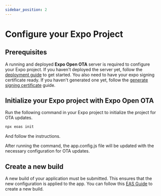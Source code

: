 ```yaml
---
sidebar_position: 2
---
```


# Configure your Expo Project

## Prerequisites
A running and deployed **Expo Open OTA** server is required to configure your Expo project. If you haven't deployed the server yet, follow the [deployment guide](/docs/category/deployment) to get started.
You also need to have your expo signing certificate ready. If you haven't generated one yet, follow the [generate signing certificate](/docs/key-store#expo-signing-certificate) guide.

## Initialize your Expo project with Expo Open OTA

Run the following command in your Expo project to initialize the project for OTA updates.

```bash
npx eoas init
```

And follow the instructions.

After running the command, the app.config.js file will be updated with the necessary configuration for OTA updates.

## Create a new build

A new build of your application must be submitted. This ensures that the new configuration is applied to the app.
You can follow this [EAS Guide](https://docs.expo.dev/build/introduction/) to create a new build.
